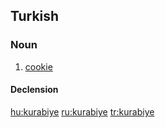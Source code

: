 ==Turkish==

===Noun===
{{head|tr|noun}}

# [[cookie]]

====Declension====

{{tr-decl-noun
| kurabiye | kurabiyeler
| kurabiyeyi | kurabiyeleri
| kurabiyeye | kurabiyelere
| kurabiyede | kurabiyelerde
| kurabiyeden | kurabiyelerden
| kurabiyenin | kurabiyelerin
}}

[[hu:kurabiye]]
[[ru:kurabiye]]
[[tr:kurabiye]]